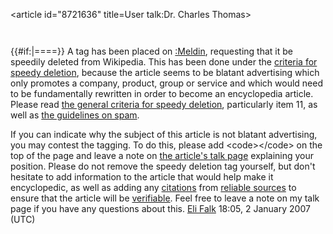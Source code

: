 <article id="8721636" title=User talk:Dr. Charles Thomas>
	<talkpage id="8721636" title="User talk:Dr. Charles Thomas">
{{#if:{{{header|}}}|=={{{header-text|Notability of [[:Meldin]]}}}==}}
A tag has been placed on [[:Meldin]], requesting that it be speedily deleted from Wikipedia. This has been done under the [[WP:CSD#Articles|criteria for speedy deletion]], because the article seems to be blatant advertising which only promotes a company, product, group or service and which would need to be fundamentally rewritten in order to become an encyclopedia article. Please read [[Wikipedia:Criteria for speedy deletion#G11|the general criteria for speedy deletion]], particularly item 11, as well as [[WP:SPAM|the guidelines on spam]]. 

If you can indicate why the subject of this article is not blatant advertising, you may contest the tagging. To do this, please add &lt;code&gt;{{tl|hangon}}&lt;/code&gt; on the top of the page and leave a note on [[Talk:Meldin|the article's talk page]] explaining your position. Please do not remove the speedy deletion tag yourself, but don't hesitate to add information to the article that would help make it encyclopedic, as well as adding any [[Wikipedia:Citing sources|citations]] from [[Wikipedia:Reliable sources|reliable sources]] to ensure that the article will be [[Wikipedia:Verifiability|verifiable]]. Feel free to leave a note on my talk page if you have any questions about this. [[User:Eli Falk|Eli Falk]] 18:05, 2 January 2007 (UTC)
	</talkpage>
</article>